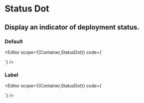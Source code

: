 
<Spacer y={0.6} />

# Status Dot

<Spacer y={0.8} />

## Display an indicator of deployment status.

<Spacer y={2} />

### Default

<Editor 
  scope={{Container,StatusDot}}
  code={`
<Container left>
  <Container>
    <StatusDot state="QUEUED" />
  </Container>

<Container>
  <StatusDot state="BUILDING" />
</Container>

<Container>
  <StatusDot state="ERROR" />
</Container>

<Container>
  <StatusDot state="READY" />
</Container>

  <Container>
    <StatusDot state="CANCELED" />
  </Container>
</Container>
`} />

<Spacer y={2} />

### Label

<Editor 
  scope={{Container,StatusDot}}
  code={`
<Container left>
  <Container>
    <StatusDot state="QUEUED" label />
  </Container>

<Container>
  <StatusDot state="BUILDING" label />
</Container>

<Container>
  <StatusDot state="ERROR" label />
</Container>

<Container>
  <StatusDot state="READY" label />
</Container>

  <Container>
    <StatusDot state="CANCELED" label />
  </Container>
</Container>
`} />

<Spacer y={4} />
